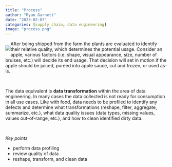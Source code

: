 ```yaml
---
title: "Process"
author: "Ryan Garnett"
date: "2023-02-07"
categories: [supply chain, data engineering]
image: "process.png"
---
```


::: {style="float:left;position: relative;"}
![](process.png)
:::

After being shipped from the farm the plants are evaluated to identify their relative quality, which determines the potential usage. Consider an apple, various factors (i.e. shape, visual appearance, size, number of bruises, etc.) will decide its end usage. That decision will set in motion if the apple should be juiced, pureed into apple sauce, cut and frozen, or used as-is.

<br>

The data equivalent is **data transformation** within the area of data engineering. In many cases the data collected is not ready for consumption in all use cases. Like with food, data needs to be profiled to identify any defects and determine what transformations (reshape, filter, aggregate, summarize, etc.), what data quality issues (data types, missing values, values out-of-range, etc.), and how to clean identified dirty data.

<br>

*Key points*

- perform data profiling
- review quality of data
- reshape, transform, and clean data